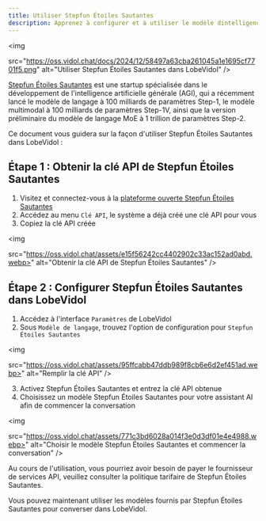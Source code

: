 ```yaml
---
title: Utiliser Stepfun Étoiles Sautantes
description: Apprenez à configurer et à utiliser le modèle dintelligence artificielle Stepfun Étoiles Sautantes dans LobeVidol, y compris l'obtention de la clé API et le choix du modèle pour commencer la conversation.'
---
```


<img

src="https://oss.vidol.chat/docs/2024/12/58497a63cba261045a1e1695cf7701f5.png"
alt="Utiliser Stepfun Étoiles Sautantes dans LobeVidol"
/>

[Stepfun Étoiles Sautantes](https://www.stepfun.com/) est une startup spécialisée dans le développement de l'intelligence artificielle générale (AGI), qui a récemment lancé le modèle de langage à 100 milliards de paramètres Step-1, le modèle multimodal à 100 milliards de paramètres Step-1V, ainsi que la version préliminaire du modèle de langage MoE à 1 trillion de paramètres Step-2.

Ce document vous guidera sur la façon d'utiliser Stepfun Étoiles Sautantes dans LobeVidol :

## Étape 1 : Obtenir la clé API de Stepfun Étoiles Sautantes

1. Visitez et connectez-vous à la [plateforme ouverte Stepfun Étoiles Sautantes](https://platform.stepfun.com/)
2. Accédez au menu `Clé API`, le système a déjà créé une clé API pour vous
3. Copiez la clé API créée

<img

src="https://oss.vidol.chat/assets/e15f56242cc4402902c33ac152ad0abd.webp>"
alt="Obtenir la clé API de Stepfun Étoiles Sautantes"
/>

## Étape 2 : Configurer Stepfun Étoiles Sautantes dans LobeVidol

1. Accédez à l'interface `Paramètres` de LobeVidol
2. Sous `Modèle de langage`, trouvez l'option de configuration pour `Stepfun Étoiles Sautantes`

<img

src="https://oss.vidol.chat/assets/95ffcabb47ddb989f8cb6e6d2ef451ad.webp>"
alt="Remplir la clé API"
/>

3. Activez Stepfun Étoiles Sautantes et entrez la clé API obtenue
4. Choisissez un modèle Stepfun Étoiles Sautantes pour votre assistant AI afin de commencer la conversation

<img

src="https://oss.vidol.chat/assets/771c3bd6028a014f3e0d3df01e4e4988.webp>"
alt="Choisir le modèle Stepfun Étoiles Sautantes et commencer la conversation"
/>

<Warning>Au cours de l'utilisation, vous pourriez avoir besoin de payer le fournisseur de services API, veuillez consulter la politique tarifaire de Stepfun Étoiles Sautantes.</Warning>

Vous pouvez maintenant utiliser les modèles fournis par Stepfun Étoiles Sautantes pour converser dans LobeVidol.

